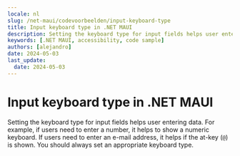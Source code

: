 ```yaml
---
locale: nl
slug: /net-maui/codevoorbeelden/input-keyboard-type
title: Input keyboard type in .NET MAUI
description: Setting the keyboard type for input fields helps user entering data.
keywords: [.NET MAUI, accessibility, code sample]
authors: [alejandro]
date: 2024-05-03
last_update:
  date: 2024-05-03
---
```


# Input keyboard type in .NET MAUI

Setting the keyboard type for input fields helps user entering data. For example, if users need to enter a number, it helps to show a numeric keyboard. If users need to enter an e-mail address, it helps if the at-key (`@`) is shown. You should always set an appropriate keyboard type.

<CodeSample id="input-keyboard-type" platform="net-maui" locale="en"/>
